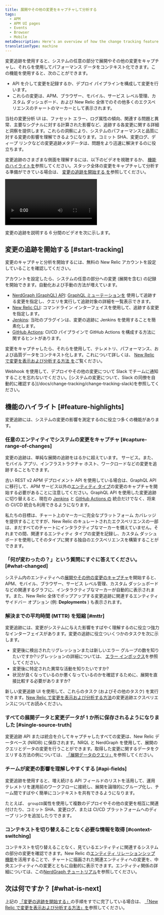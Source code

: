 ```yaml
---
title: 展開やその他の変更をキャプチャして分析する
tags:
  - APM
  - APM UI pages
  - Events
  - Browser
  - Mobile
metaDescription: Here's an overview of how the change tracking feature can help you analyze the effects of recent changes on your users and systems.
translationType: machine
---
```



変更追跡を使用すると、システムの任意の部分で展開やその他の変更をキャプチャし、それらを使用してパフォーマンス データをコンテキスト化できます。この機能を使用すると、次のことができます。

* API を介して変更を記録するか、デプロイ パイプラインを構成して変更を行います。
* これらの変更は、APM、ブラウザー、モバイル、サービス レベル管理、カスタム ダッシュボード、および New Relic 全体でのその他多くのエクスペリエンスのチャートのマーカーとして表示されます。

当社の変更分析 UI は、ファセット エラー、ログ属性の傾向、関連する問題と異常、主要なシグナルに対する計算された影響など、追跡する各変更に関する詳細と洞察を提供します。これらの洞察により、システムのパフォーマンスと品質に対する変更の影響を理解できるようになります。コミット SHA、変更ログ、ディープ リンクなどの変更追跡メタデータは、問題をより迅速に解決するのに役立ちます。

変更追跡のさまざまな側面を理解するには、以下のビデオを視聴するか、 [機能のハイライトを](#feature-highlights)参照してください。スタック全体の変更をキャプチャして分析する準備ができている場合は、 [変更の追跡を開始する を](#start-tracking)参照してください。

<Video
  id="ikRUKJf7hyU"
  type="youtube"
/>

<figcaption>
  変更の追跡を説明する 6 分間のビデオを次に示します。
</figcaption>

## 変更の追跡を開始する [#start-tracking]

変更のキャプチャと分析を開始するには、無料の New Relic アカウントを設定していることを確認してください。

<InlineSignup/>

アカウントを設定したら、システムの任意の部分への変更 (展開を含む) の記録を開始できます。自動化および手動の方法が増えています。

* [NerdGraph (GraphQL) API](/docs/change-tracking/change-tracking-graphql): [GraphQL ミューテーションを](/docs/apis/nerdgraph/get-started/nerdgraph-explorer/#mutations) 使用して追跡する変更を指定し、クエリを実行して追跡対象の詳細を一覧表示できます。
* [New Relic CLI](/docs/change-tracking/change-tracking-cli): コマンドライン インターフェイスを使用して、追跡する変更を指定します。
* [Jenkins](/docs/change-tracking/ci-cd/change-tracking-jenkins): 当社のプラグインは、変更の追跡に Jenkins を使用することを簡素化します。
* [GitHub Actions](/docs/change-tracking/ci-cd/change-tracking-github-actions): CI/CD パイプラインで GitHub Actions を構成する方法に関するヒントがあります。

変更をキャプチャしたら、それらを使用して、テレメトリ、パフォーマンス、および品質データをコンテキスト化します。これについて詳しくは、 [New Relic で変更を表示および分析する方法 を](/docs/change-tracking/change-tracking-view-analyze/)ご覧ください。

<Callout variant="tip">
  Webhook を使用して、デプロイやその他の変更について Slack でチームに通知することを忘れないでください。[システムの変更について、Slack の同僚を自動的に確認する](/docs/change-tracking/change-tracking-slack)を参照してください。
</Callout>

## 機能のハイライト [#feature-highlights]

変更追跡には、システムの変更の影響を測定するのに役立つ多くの機能があります。

### 任意のエンティティでシステムの変更をキャプチャ [#capture-range-of-changes]

変更の追跡は、単純な展開の追跡をはるかに超えています。 <InlinePopover type="apm"/>サービス。また、モバイル アプリ、インフラストラクチャ ホスト、ワークロードなどの変更を追跡することもできます。

古い REST v2 APM デプロイメント API を使用している場合は、GraphQL API に移行して、APM サービス以外の[エンティティ タイプ](/docs/new-relic-solutions/new-relic-one/core-concepts/what-entity-new-relic/#find)の変更のキャプチャを開始する必要があることに注意してください。GraphQL API を使用した変更追跡に切り替えると、現在の [Jenkins](/docs/change-tracking/ci-cd/change-tracking-jenkins) と [GitHub Actions の](/docs/change-tracking/ci-cd/change-tracking-github-actions) 統合だけでなく、将来の CI/CD 統合も利用できるようになります。

私たちの目標は、チャート上のマーカーに完全なプラットフォーム カバレッジを提供することですが、New Relic のキュレートされたエクスペリエンスの一部は、まだすべてのチャートにインタラクティブなマーカーを備えていません。それまでの間、関連するエンティティ タイプの変更を記録し、カスタム ダッシュボードを使用してそのタイプに関する独自のエクスペリエンスを構築することができます。

### 「何が変わったの？」という質問にすぐに答えてください。 [#what-changed]

システム内のエンティティへの[展開やその他の変更のキャプチャ](#start-tracking)を開始すると、APM、モバイル、ブラウザー、サービス レベル管理、カスタム ダッシュボードなどの関連するグラフに、インタラクティブなマーカーが自動的に表示されます。また、New Relic 全体でポップアップする変更追跡に関連するエンティティ サイドバー オプション (例: **Deployments** ) も表示されます。

### 解決までの平均時間 (MTTR) を短縮 [#mttr]

変更追跡には、変更がシステムに与えた影響をすばやく理解するのに役立つ強力なインターフェイスがあります。変更の追跡に役立ついくつかのタスクを次に示します。

* 変更後に検出されたリグレッションまたは新しいエラー グループの数を知りたいですか?リグレッションの詳細については、 [エラー インボックス](/docs/errors-inbox/errors-inbox/#status)を参照してください。
* 変更後に特定された異常な活動を知りたいですか?
* 状況が良くなっているのか悪くなっているのかを確認するために、展開を直接比較する必要がありますか?

新しい変更追跡 UI を使用して、これらのタスク (およびその他のタスク) を実行できます。[New Relic で変更を表示および分析する方法](/docs/change-tracking/change-tracking-view-analyze/)の変更追跡エクスペリエンスについてお読みください。

### すべての展開データと変更データが 1 か所に保存されるようになりました [#single-source-truth]

変更追跡 API または統合を介してキャプチャしたすべての変更は、New Relic データベース (NRDB) に保存されます。NRQL と NerdGraph を使用して、展開のクエリとデータの変更を行うことができます。取得した変更に関するデータをクエリする方法の例については、 [「展開データのクエリ」](/docs/change-tracking/change-tracking-view-analyze/#query-deployments)を参照してください。

### チームが変更の影響を理解しやすくする [#api-fields]

変更追跡を使用すると、増え続ける API フィールドのリストを活用して、運用テレメトリを運用前のワークフローに接続し、展開を論理的にグループ化し、チーム間ですばやく簡単にコンテキストを共有できるようになります。

たとえば、 `groupID`属性を使用して複数のデプロイやその他の変更を相互に関連付けたり、コミット SHA、変更ログ、または CI/CD プラットフォームへのディープ リンクを追加したりできます。

### コンテキストを切り替えることなく必要な情報を取得 [#context-switching]

コンテキストを切り替えることなく、見ているエンティティに関連するシステムの部分の変更を確認できます。New Relic の[エンティティ リレーションシップ機能](/docs/apis/nerdgraph/examples/nerdgraph-relationships-api-tutorial/)を活用することで、チャートに描画された関連エンティティへの変更を、中央エンティティへの変更とともに自動的に表示できます。エンティティ関係の詳細については、この[NerdGraph チュートリアル](/docs/apis/nerdgraph/examples/nerdgraph-relationships-api-tutorial/)を参照してください。

## 次は何ですか？ [#what-is-next]

上記の [「変更の追跡を開始する」](#start-tracking)の手順をすでに完了している場合は、 [「New Relic で変更を表示および分析する方法」を](/docs/change-tracking/change-tracking-view-analyze/)参照してください。
